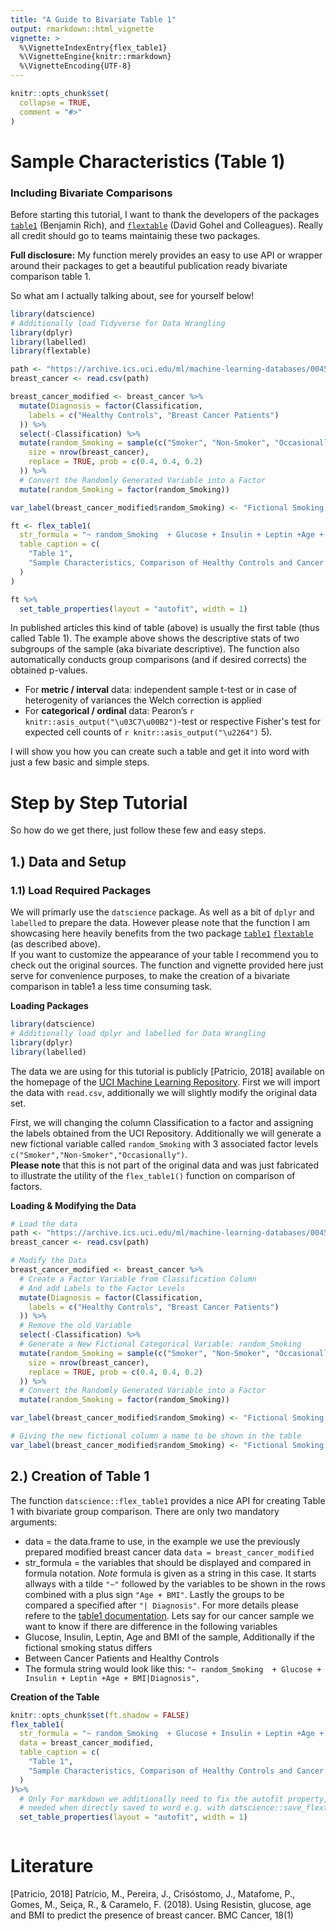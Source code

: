 ```yaml
---
title: "A Guide to Bivariate Table 1"
output: rmarkdown::html_vignette
vignette: >
  %\VignetteIndexEntry{flex_table1}
  %\VignetteEngine{knitr::rmarkdown}
  %\VignetteEncoding{UTF-8}
---
```


```r
knitr::opts_chunk$set(
  collapse = TRUE,
  comment = "#>"
)
```

# Sample Characteristics (Table 1) 
### Including Bivariate Comparisons

Before starting this tutorial, I want to thank the developers of the packages
[`table1`](https://cran.r-project.org/web/packages/table1/vignettes/table1-examples.html) (Benjamin Rich), 
and [`flextable`](https://ardata-fr.github.io/flextable-book/) (David Gohel and Colleagues).
Really all credit should go to teams maintainig these two packages.  

**Full disclosure:** My function merely provides an easy to use API or wrapper around their packages to get
a beautiful publication ready bivariate comparison table 1.

So what am I actually talking about, see for yourself below! 


```r
library(datscience)
# Additionally load Tidyverse for Data Wrangling
library(dplyr)
library(labelled)
library(flextable)

path <- "https://archive.ics.uci.edu/ml/machine-learning-databases/00451/dataR2.csv"
breast_cancer <- read.csv(path)

breast_cancer_modified <- breast_cancer %>%
  mutate(Diagnosis = factor(Classification,
    labels = c("Healthy Controls", "Breast Cancer Patients")
  )) %>%
  select(-Classification) %>%
  mutate(random_Smoking = sample(c("Smoker", "Non-Smoker", "Occasionally"),
    size = nrow(breast_cancer),
    replace = TRUE, prob = c(0.4, 0.4, 0.2)
  )) %>%
  # Convert the Randomly Generated Variable into a Factor
  mutate(random_Smoking = factor(random_Smoking))

var_label(breast_cancer_modified$random_Smoking) <- "Fictional Smoking Status"

ft <- flex_table1(
  str_formula = "~ random_Smoking  + Glucose + Insulin + Leptin +Age + BMI|Diagnosis", data = breast_cancer_modified,
  table_caption = c(
    "Table 1",
    "Sample Characteristics, Comparison of Healthy Controls and Cancer Patients."
  )
)

ft %>%
  set_table_properties(layout = "autofit", width = 1)
```

 In published articles this kind of table (above) is usually 
the first table (thus called Table 1). The example above shows the descriptive stats 
of two subgroups of the sample (aka bivariate descriptive).
The function also automatically conducts group comparisons (and if desired corrects)
the obtained p-values.

 * For **metric / interval** data: independent sample t-test or in case of heterogenity of variances the Welch correction is applied
 * For **categorical / ordinal** data: Pearon's `r knitr::asis_output("\u03C7\u00B2")`-test or respective Fisher\'s test for expected cell counts of `r knitr::asis_output("\u2264")` 5).
 
  I will show you how you can create such a table and get it into word with just a 
few basic and simple steps. 

# Step by Step Tutorial

So how do we get there, just follow these few and easy steps.

## 1.) Data and Setup

### 1.1) Load Required Packages

We will primarly use the `datscience` package. As well as a bit of `dplyr` and `labelled` to
prepare the data. However please note that the function I am showcasing here heavily
benefits from the two package [`table1`](https://cran.r-project.org/web/packages/table1/vignettes/table1-examples.html) [`flextable`](https://ardata-fr.github.io/flextable-book/) (as described above).   
If you want to customize the appearance
of your table I recommend you to check out the original sources. The function and vignette
provided here just serve for convenience purposes, to make the creation of a bivariate
comparison in table1 a less time consuming task. 

**Loading Packages**
  
```r
library(datscience)
# Additionally load dplyr and labelled for Data Wrangling
library(dplyr)
library(labelled)
```  
  
  
The data we are using for this tutorial is publicly [Patricio, 2018] available on the homepage of the [UCI Machine Learning Repository](https://archive.ics.uci.edu/ml/datasets/Breast+Cancer+Coimbra).
First we will import the data with `read.csv`, additionally we will slightly modify
the original data set. 

First, we will changing the column Classification to a factor and assigning the labels obtained
from the UCI Repository. Additionally we will generate a new fictional variable called `random_Smoking` with 3 associated factor levels `c("Smoker","Non-Smoker","Occasionally")`.  
**Please note** that this is not part of the original data and was just fabricated to illustrate the utility of the `flex_table1()` function on comparison of factors.

**Loading & Modifying the Data**

```r
# Load the data
path <- "https://archive.ics.uci.edu/ml/machine-learning-databases/00451/dataR2.csv"
breast_cancer <- read.csv(path)

# Modify the Data
breast_cancer_modified <- breast_cancer %>%
  # Create a Factor Variable from Classification Column
  # And add Labels to the Factor Levels
  mutate(Diagnosis = factor(Classification,
    labels = c("Healthy Controls", "Breast Cancer Patients")
  )) %>%
  # Remove the old Variable
  select(-Classification) %>%
  # Generate a New Fictional Categorical Variable: random_Smoking
  mutate(random_Smoking = sample(c("Smoker", "Non-Smoker", "Occasionally"),
    size = nrow(breast_cancer),
    replace = TRUE, prob = c(0.4, 0.4, 0.2)
  )) %>%
  # Convert the Randomly Generated Variable into a Factor
  mutate(random_Smoking = factor(random_Smoking))

var_label(breast_cancer_modified$random_Smoking) <- "Fictional Smoking Status"

# Giving the new fictional column a name to be shown in the table
var_label(breast_cancer_modified$random_Smoking) <- "Fictional Smoking Status"
```


## 2.) Creation of Table 1

The function `datscience::flex_table1` provides a nice API for creating Table 1
with bivariate group comparison. There are only two mandatory arguments:

 * data = the data.frame to use, in the example we use the previously prepared modified breast cancer data `data = breast_cancer_modified`
 * str_formula = the variables that should be displayed and compared in formula notation. _Note_ formula is given as a string in this case. It starts allways with a tilde `"~"` followed by the variables to be shown in the rows combined with a plus sign `"Age + BMI"`. Lastly the groups to be compared a specified after `"| Diagnosis"`.  For more details please refere to the [table1 documentation](https://www.rdocumentation.org/packages/table1/versions/1.4.2/topics/table1).  Lets say for our cancer sample we want to know if there are difference in the following variables
  + Glucose, Insulin, Leptin, Age and BMI of the sample, Additionally if the fictional smoking status differs
  + Between Cancer Patients and Healthy Controls
  + The formula string would look like this: `"~ random_Smoking  + Glucose + Insulin + Leptin +Age + BMI|Diagnosis",`
  
**Creation of the Table**




```r
knitr::opts_chunk$set(ft.shadow = FALSE)
flex_table1(
  str_formula = "~ random_Smoking  + Glucose + Insulin + Leptin +Age + BMI|Diagnosis", 
  data = breast_cancer_modified,
  table_caption = c(
    "Table 1",
    "Sample Characteristics, Comparison of Healthy Controls and Cancer Patients."
  )
)%>%
  # Only For markdown we additionally need to fix the autofit property, this step is not
  # needed when directly saved to word e.g. with datscience::save_flextable()
  set_table_properties(layout = "autofit", width = 1)



```


# Literature
[Patricio, 2018] Patrício, M., Pereira, J., Crisóstomo, J., Matafome, P., Gomes, M., Seiça, R., & Caramelo, F. (2018). Using Resistin, glucose, age and BMI to predict the presence of breast cancer. BMC Cancer, 18(1)


